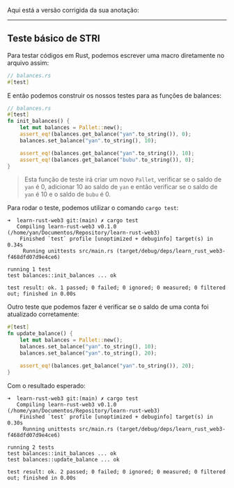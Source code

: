 Aqui está a versão corrigida da sua anotação:

---

## Teste básico de STRI

Para testar códigos em Rust, podemos escrever uma macro diretamente no arquivo assim:

```rust
// balances.rs
#[test]
```

E então podemos construir os nossos testes para as funções de balances:

```rust
// balances.rs
#[test]
fn init_balances() {
    let mut balances = Pallet::new();
    assert_eq!(balances.get_balance("yan".to_string()), 0);
    balances.set_balance("yan".to_string(), 10);

    assert_eq!(balances.get_balance("yan".to_string()), 10);
    assert_eq!(balances.get_balance("bubu".to_string()), 0);
}
```

> Esta função de teste irá criar um novo `Pallet`, verificar se o saldo de `yan` é 0, adicionar 10 ao saldo de `yan` e
> então verificar se o saldo de `yan` é 10 e o saldo de `bubu` é 0.

Para rodar o teste, podemos utilizar o comando `cargo test`:

```shell
➜  learn-rust-web3 git:(main) ✗ cargo test
   Compiling learn-rust-web3 v0.1.0 (/home/yan/Documentos/Repository/learn-rust-web3)
    Finished `test` profile [unoptimized + debuginfo] target(s) in 0.34s
     Running unittests src/main.rs (target/debug/deps/learn_rust_web3-f468dfd07d9e4ce6)

running 1 test
test balances::init_balances ... ok

test result: ok. 1 passed; 0 failed; 0 ignored; 0 measured; 0 filtered out; finished in 0.00s
```

Outro teste que podemos fazer é verificar se o saldo de uma conta foi atualizado corretamente:

```rust
#[test]
fn update_balance() {
    let mut balances = Pallet::new();
    balances.set_balance("yan".to_string(), 10);
    balances.set_balance("yan".to_string(), 20);

    assert_eq!(balances.get_balance("yan".to_string()), 20);
}
```

Com o resultado esperado:

```shell
➜  learn-rust-web3 git:(main) ✗ cargo test
   Compiling learn-rust-web3 v0.1.0 (/home/yan/Documentos/Repository/learn-rust-web3)
    Finished `test` profile [unoptimized + debuginfo] target(s) in 0.30s
     Running unittests src/main.rs (target/debug/deps/learn_rust_web3-f468dfd07d9e4ce6)

running 2 tests
test balances::init_balances ... ok
test balances::update_balance ... ok

test result: ok. 2 passed; 0 failed; 0 ignored; 0 measured; 0 filtered out; finished in 0.00s
```
